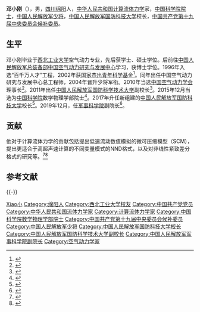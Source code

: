 {{Otheruses|邓小刚}}

'''邓小刚'''（{{bd|1960年|9月||}}），男，[[四川|四川]][[绵阳市|绵阳]]人，[[中华人民共和国|中华人民共和国]][[计算流体力学|计算流体力学]]家，[[中国科学院院士|中国科学院院士]]，[[中国人民解放军少将|中国人民解放军少将]]，[[中国人民解放军国防科技大学|中国人民解放军国防科技大学]]校长，[[中国共产党第十九届中央委员会候补委员列表|中国共产党第十九届中央委员会候补委员]]。

== 生平 ==
邓小刚毕业于[[西北工业大学|西北工业大学]]空气动力专业，先后获学士、硕士学位。后前往[[中国人民解放军总装备部|中国人民解放军总装备部]][[中国空气动力研究与发展中心|中国空气动力研究与发展中心]]学习，获博士学位。1996年入选“百千万人才”工程，2002年获[[国家杰出青年科学基金|国家杰出青年科学基金]]<ref>{{cite web|url=http://www.cstam.org.cn/templates/lxxh_1/index.aspx?nodeid=499&page=ContentPage&contentid=168943|title=邓小刚|publisher=中国力学学会|deadurl=yes|archiveurl=https://web.archive.org/web/20110905083443/http://www.cstam.org.cn/templates/lxxh_1/index.aspx?nodeid=499&page=ContentPage&contentid=168943|archivedate=2011-09-05}}</ref>。同年出任中国空气动力研究与发展中心总工程师，2004年晋升少将军衔。2010年当选[[中国空气动力学会|中国空气动力学会]]理事长<ref>{{cite web|url=http://www.cas.cn/rc/gzdt/201006/t20100609_2877565.shtml|title=力学所姜宗林当选中国空气动力学会副理事长|publisher=中国科学院|access-date=2010-12-31|archive-date=2017-08-04|archive-url=https://web.archive.org/web/20170804132337/http://www.cas.cn/rc/gzdt/201006/t20100609_2877565.shtml|dead-url=no}}</ref>。2011年出任[[中国人民解放军国防科学技术大学|中国人民解放军国防科学技术大学]]副校长<ref>{{cite web|url=http://gd.people.com.cn/GB/123935/123953/16411444.html|title=广州2015年底前建成国际领先超级计算中心|work=人民网|date=2011-11-28|access-date=2012-01-18|archive-date=2016-03-04|archive-url=https://web.archive.org/web/20160304080815/http://gd.people.com.cn/GB/123935/123953/16411444.html|dead-url=no}}</ref>。2015年12月当选为[[中国科学院|中国科学院]]数学物理学部院士<ref>{{cite web |url=http://news.xinhuanet.com/science/2015-12/07/c_134893024.htm |language= |title=中国科学院2015年院士增选结果公布（附名单） |publisher=中国科学院 |date=2015-12-07 |accessdate= |archive-date=2015-12-08 |archive-url=https://web.archive.org/web/20151208173151/http://news.xinhuanet.com/science/2015-12/07/c_134893024.htm |dead-url=no }}</ref>。2017年升任新组建的[[中国人民解放军国防科技大学|中国人民解放军国防科技大学]]校长<ref>{{cite news|title=邓小刚任国防科大校长，刘念光任国防科大政委|url=http://www.thepaper.cn/newsDetail_forward_1737139|accessdate=2017-07-26|agency=澎湃新闻|date=2017-07-19|archive-date=2020-11-04|archive-url=https://web.archive.org/web/20201104112118/http://www.thepaper.cn/newsDetail_forward_1737139|dead-url=no}}</ref>。2019年12月，任[[军事科学院|军事科学院]]副院长<ref>{{cite web |title=激发灵感，点燃梦想 ----国家蛋白质科学中心（北京）召开第一届学术年会 |url=http://phoenix.tsinghua.edu.cn/index.php?c=show&id=315 |website=国家蛋白质科学研究（北京）设施清华基地 |accessdate=2020-06-04 |date=2020-01-20 |archive-date=2020-06-04 |archive-url=https://web.archive.org/web/20200604024708/http://phoenix.tsinghua.edu.cn/index.php?c=show&id=315 |dead-url=no }}</ref>。

== 贡献 ==
他对于计算流体力学的贡献包括提出低速流动数值模拟的微可压缩模型（SCM），提出更适合于高超声速计算的不同变量模式的NND格式，以及对非线性紧致差分格式的研究等。<ref>{{cite web|url=http://www.nsfc.gov.cn/nsfc/desktop/jjyw.aspx@infoid=5586.htm|title=力学专家邓小刚搞科研喜欢冒险|publisher=国家自然科学基金委员会（摘自《科技日报》）|deadurl=yes|archiveurl=https://web.archive.org/web/20041215191134/http://nsfc.gov.cn/nsfc/desktop/jjyw.aspx@infoid=5586.htm|archivedate=2004-12-15}}</ref><ref>{{cite web|url=http://military.china.com/zh_cn/important/64/20030624/11493997.html|title=记中国空气动力研究总工程师|publisher=中华网军事|access-date=2010-12-31|archive-url=https://web.archive.org/web/20160304194208/http://military.china.com/zh_cn/important/64/20030624/11493997.html|archive-date=2016-03-04|dead-url=yes}}</ref>

== 参考文献 ==
{{Reflist|30em}}

{{-}}
{{start box}}
{{s-mil|pla}}
{{s-before|[[杨学军|杨学军]]}}
{{s-title|[[中国人民解放军国防科技大学|中国人民解放军国防科技大学]]校长|2017年7月—2019年12月}}
{{s-after|[[黎湘|黎湘]]}}
{{end box}}

{{中国科学院数学物理学部院士}}

{{Authority control}}
{{DEFAULTSORT:Deng邓}}
[[Category:邓姓|Xiao小]]
[[Category:绵阳人|Category:绵阳人]]
[[Category:西北工业大学校友|Category:西北工业大学校友]]
[[Category:中国共产党党员|Category:中国共产党党员]]
[[Category:中华人民共和国流体力学家|Category:中华人民共和国流体力学家]]
[[Category:计算流体力学家|Category:计算流体力学家]]
[[Category:中国科学院数学物理学部院士|Category:中国科学院数学物理学部院士]]
[[Category:中国共产党第十九届中央委员会候补委员|Category:中国共产党第十九届中央委员会候补委员]]
[[Category:中国人民解放军少将|Category:中国人民解放军少将]]
[[Category:中国人民解放军国防科技大学校长|Category:中国人民解放军国防科技大学校长]]
[[Category:中国人民解放军国防科学技术大学副校长|Category:中国人民解放军国防科学技术大学副校长]]
[[Category:中国人民解放军军事科学院副院长|Category:中国人民解放军军事科学院副院长]]
[[Category:空气动力学家|Category:空气动力学家]]